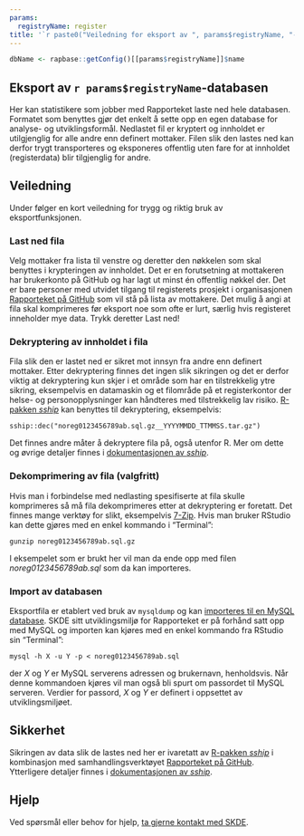 ```yaml
---
params:
  registryName: register
title: '`r paste0("Veiledning for eksport av ", params$registryName, "-data")`'
---
```


```r
dbName <- rapbase::getConfig()[[params$registryName]]$name
```

## Eksport av `r params$registryName`-databasen
Her kan statistikere som jobber med Rapporteket laste ned hele databasen. Formatet som benyttes gjør det enkelt å sette opp en egen database for analyse- og utviklingsformål. Nedlastet fil er kryptert og innholdet er utilgjenglig for alle andre enn definert mottaker. Filen slik den lastes ned kan derfor trygt transporteres og eksponeres offentlig uten fare for at innholdet (registerdata) blir tilgjenglig for andre.

## Veiledning
Under følger en kort veiledning for trygg og riktig bruk av eksportfunksjonen.

### Last ned fila
Velg mottaker fra lista til venstre og deretter den nøkkelen som skal benyttes i krypteringen av innholdet. Det er en forutsetning at mottakeren har brukerkonto på GitHub og har lagt ut minst én offentlig nøkkel der. Det er bare personer med utvidet tilgang til registerets prosjekt i organisasjonen [Rapporteket på GitHub](https://github.com/Rapporteket) som vil stå på lista av mottakere. Det mulig å angi at fila skal komprimeres før eksport noe som ofte er lurt, særlig hvis registeret inneholder mye data. Trykk deretter Last ned!

### Dekryptering av innholdet i fila
Fila slik den er lastet ned er sikret mot innsyn fra andre enn definert mottaker. Etter dekryptering finnes det ingen slik sikringen og det er derfor viktig at dekryptering kun skjer i et område som har en tilstrekkelig ytre sikring, eksempelvis en datamaskin og et filområde på et registerkontor der helse- og personopplysninger kan håndteres med tilstrekkelig lav risiko.
[R-pakken _sship_](https://cran.r-project.org/web/packages/sship/index.html) kan benyttes til dekryptering, eksempelvis:

`sship::dec("noreg0123456789ab.sql.gz__YYYYMMDD_TTMMSS.tar.gz")`

Det finnes andre måter å dekryptere fila på, også utenfor R. Mer om dette og øvrige detaljer finnes i [dokumentasjonen av _sship_](https://rapporteket.github.io/sship/articles/extract.html).

### Dekomprimering av fila (valgfritt)
Hvis man i forbindelse med nedlasting spesifiserte at fila skulle komprimeres så må fila dekomprimeres etter at dekryptering er foretatt. Det finnes mange verktøy for slikt, eksempelvis [7-Zip](https://www.7-zip.org/). Hvis man bruker RStudio kan dette gjøres med en enkel kommando i "Terminal":

`gunzip noreg0123456789ab.sql.gz`

I eksempelet som er brukt her vil man da ende opp med filen _noreg0123456789ab.sql_ som da kan importeres.

### Import av databasen
Eksportfila er etablert ved bruk av `mysqldump` og kan [importeres til en MySQL database](https://dev.mysql.com/doc/refman/8.0/en/mysqldump.html#mysqldump-option-examples). SKDE sitt utviklingsmiljø for Rapporteket er på forhånd satt opp med MySQL og importen kan kjøres med en enkel kommando fra RStudio sin "Terminal":

`mysql -h X -u Y -p < noreg0123456789ab.sql`

der _X_ og _Y_ er MySQL serverens adressen og brukernavn, henholdsvis. Når denne kommandoen kjøres vil man også bli spurt om passordet til MySQL serveren. Verdier for passord, _X_ og _Y_ er definert i oppsettet av utviklingsmiljøet.

## Sikkerhet
Sikringen av data slik de lastes ned her er ivaretatt av [R-pakken _sship_](https://github.com/Rapporteket/sship/) i kombinasjon med samhandlingsverktøyet [Rapporteket på GitHub](https://github.com/Rapporteket). Ytterligere detaljer finnes i [dokumentasjonen av _sship_](https://rapporteket.github.io/sship/articles/overview.html).

## Hjelp
Ved spørsmål eller behov for hjelp, [ta gjerne kontakt med SKDE](mailto:rapporteket@helse-nord.no).

